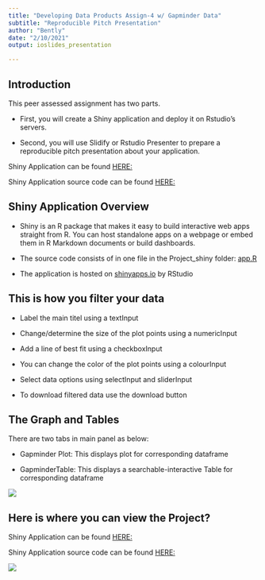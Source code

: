 ```yaml
---
title: "Developing Data Products Assign-4 w/ Gapminder Data"
subtitle: "Reproducible Pitch Presentation"
author: "Bently"
date: "2/10/2021"
output: ioslides_presentation

---
```


## Introduction
This peer assessed assignment has two parts.

- First, you will create a Shiny application and deploy it on Rstudio's servers. 

- Second, you will use Slidify or Rstudio Presenter to prepare a reproducible pitch presentation about your application.


Shiny Application can be found [HERE:](https://barteec.shinyapps.io/Developing_Data_Products_Assign_4_Gapminder_Data/)

Shiny Application source code can be found [HERE:](https://github.com/barteec/Developing-Data-Products-Week-4-Course-Project) 


## Shiny Application Overview
- Shiny is an R package that makes it easy to build interactive web apps straight from R. You can host standalone apps on a webpage or embed them in R Markdown documents or build dashboards. 

- The source code consists of in one file in the Project_shiny folder: [app.R](https://github.com/barteec/Developing-Data-Products-Week-4-Course-Project/tree/main/Project_shiny)

- The application is hosted on  [shinyapps.io](https://www.shinyapps.io/) by RStudio  


## This is how you filter your data
- Label the main titel using a textInput

- Change/determine the size of the plot points using a numericInput

- Add a line of best fit using a checkboxInput

- You can change the color of the plot points using a colourInput

- Select data options using selectInput and sliderInput

- To download filtered data use the download button

## The Graph and Tables
There are two tabs in main panel as below:

- Gapminder Plot: This displays plot for corresponding dataframe

- GapminderTable: This displays a searchable-interactive Table for corresponding dataframe

![](Capture1.png)

## Here is where you can view the Project?
Shiny Application can be found [HERE:](https://barteec.shinyapps.io/Developing_Data_Products_Assign_4_Gapminder_Data/)

Shiny Application source code can be found [HERE:](https://github.com/barteec/Developing-Data-Products-Week-4-Course-Project) 


![](Capture2.png)